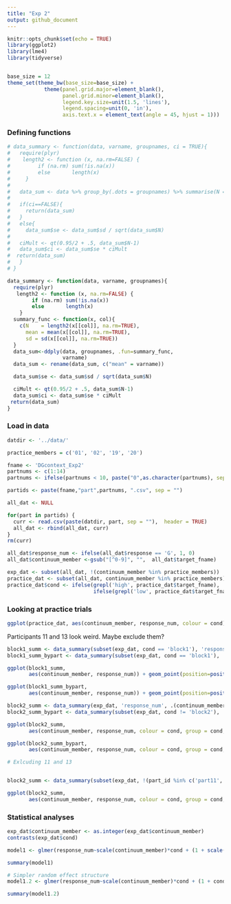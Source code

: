 ```yaml
---
title: "Exp 2"
output: github_document
---
```


```r
knitr::opts_chunk$set(echo = TRUE)
library(ggplot2)
library(lme4)
library(tidyverse)


base_size = 12
theme_set(theme_bw(base_size=base_size) +
            theme(panel.grid.major=element_blank(),
                  panel.grid.minor=element_blank(),
                  legend.key.size=unit(1.5, 'lines'),
                  legend.spacing=unit(0, 'in'),
                  axis.text.x = element_text(angle = 45, hjust = 1)))
```

### Defining functions

```r
# data_summary <- function(data, varname, groupnames, ci = TRUE){
#   require(plyr)
#    length2 <- function (x, na.rm=FALSE) {
#         if (na.rm) sum(!is.na(x))
#         else       length(x)
#     }
# 
#   data_sum <- data %>% group_by(.dots = groupnames) %>% summarise(N = length2(get(varname)), get(varname)) = mean(get(varname), na.rm = TRUE), sd = sd(get(varname), na.rm = TRUE)) %>% rename(!!varname := mean)
#   
#   if(ci==FALSE){
#     return(data_sum)
#   }
#   else{
#     data_sum$se <- data_sum$sd / sqrt(data_sum$N)
# 
#   ciMult <- qt(0.95/2 + .5, data_sum$N-1)
#   data_sum$ci <- data_sum$se * ciMult
#  return(data_sum)
#   }
# }

data_summary <- function(data, varname, groupnames){
  require(plyr)
   length2 <- function (x, na.rm=FALSE) {
        if (na.rm) sum(!is.na(x))
        else       length(x)
    }
  summary_func <- function(x, col){
    c(N    = length2(x[[col]], na.rm=TRUE),
      mean = mean(x[[col]], na.rm=TRUE),
      sd = sd(x[[col]], na.rm=TRUE))
  }
  data_sum<-ddply(data, groupnames, .fun=summary_func,
                  varname)
  data_sum <- rename(data_sum, c("mean" = varname))

  data_sum$se <- data_sum$sd / sqrt(data_sum$N)

  ciMult <- qt(0.95/2 + .5, data_sum$N-1)
  data_sum$ci <- data_sum$se * ciMult
 return(data_sum)
}

```

### Load in data
```r

datdir <- '../data/'

practice_members = c('01', '02', '19', '20')

fname <- 'DGcontext_Exp2'
partnums <- c(1:14)
partnums <- ifelse(partnums < 10, paste("0",as.character(partnums), sep = ""), as.character(partnums))

partids <- paste(fname,"part",partnums, ".csv", sep = "")

all_dat <- NULL

for(part in partids) {
  curr <- read.csv(paste(datdir, part, sep = ""),  header = TRUE)
  all_dat <- rbind(all_dat, curr)
}
rm(curr)

all_dat$response_num <- ifelse(all_dat$response == 'G', 1, 0)
all_dat$continuum_member <-gsub("[^0-9]", "",  all_dat$target_fname)

exp_dat <- subset(all_dat, !(continuum_member %in% practice_members))
practice_dat <- subset(all_dat, continuum_member %in% practice_members)
practice_dat$cond <- ifelse(grepl('high', practice_dat$target_fname), 'high',
                            ifelse(grepl('low', practice_dat$target_fname), 'low', 'block1'))

```

### Looking at practice trials

```r

ggplot(practice_dat, aes(continuum_member, response_num, colour = cond)) + geom_point() + facet_wrap(~part_id)

```
Participants 11 and 13 look weird. Maybe exclude them? 


```r
block1_summ <- data_summary(subset(exp_dat, cond == 'block1'), 'response_num', .(continuum_member))
block1_summ_bypart <- data_summary(subset(exp_dat, cond == 'block1'), 'response_num', .(continuum_member, part_id))

ggplot(block1_summ,
       aes(continuum_member, response_num)) + geom_point(position=position_dodge(0.05)) + geom_line(group=1) + geom_errorbar(aes(ymin=response_num-ci, ymax=response_num+ci), width=.2,position=position_dodge(0.05)) +  labs(x = 'Continuum member', y='% G responses')

ggplot(block1_summ_bypart,
       aes(continuum_member, response_num)) + geom_point(position=position_dodge(0.05)) + geom_line(group=1) + geom_errorbar(aes(ymin=response_num-ci, ymax=response_num+ci), width=.2,position=position_dodge(0.05)) +  labs(x = 'Continuum member', y='% G responses') + facet_wrap(~part_id)

```

```r

block2_summ <- data_summary(exp_dat, 'response_num', .(continuum_member, cond))
block2_summ_bypart <- data_summary(subset(exp_dat, cond != 'block2'), 'response_num', .(continuum_member, cond, part_id))

ggplot(block2_summ,
       aes(continuum_member, response_num, colour = cond, group = cond, linetype = cond)) + geom_point(position=position_dodge(0.05)) + geom_line() + geom_errorbar(aes(ymin=response_num-ci, ymax=response_num+ci), width=.2,position=position_dodge(0.05)) +  labs(x = 'Continuum member', y='% G responses') + scale_colour_manual(values = c('black', 'blue', 'red'))

ggplot(block2_summ_bypart,
       aes(continuum_member, response_num, colour = cond, group = cond, linetype = cond)) + geom_point(position=position_dodge(0.05)) + geom_line() + geom_errorbar(aes(ymin=response_num-ci, ymax=response_num+ci), width=.2,position=position_dodge(0.05)) +  labs(x = 'Continuum member', y='% G responses') + facet_wrap(~part_id) + scale_colour_manual(values = c('black', 'blue', 'red'))

# Exlcuding 11 and 13


block2_summ <- data_summary(subset(exp_dat, !(part_id %in% c('part11', 'part13'))) , 'response_num', .(continuum_member, cond))

ggplot(block2_summ,
       aes(continuum_member, response_num, colour = cond, group = cond, linetype = cond)) + geom_point(position=position_dodge(0.05)) + geom_line() + geom_errorbar(aes(ymin=response_num-ci, ymax=response_num+ci), width=.2,position=position_dodge(0.05)) +  labs(x = 'Continuum member', y='% G responses') + scale_colour_manual(values = c('black', 'blue', 'red'))
```

### Statistical analyses

```r
exp_dat$continuum_member <- as.integer(exp_dat$continuum_member)
contrasts(exp_dat$cond)

model1 <- glmer(response_num~scale(continuum_member)*cond + (1 + scale(continuum_member)*cond | part_id ), data = exp_dat,  family = binomial(link = "logit"), glmerControl(optimizer="bobyqa"))

summary(model1)

# Simpler random effect structure
model1.2 <- glmer(response_num~scale(continuum_member)*cond + (1 + cond | part_id ), data = exp_dat,  family = binomial(link = "logit"), glmerControl(optimizer="bobyqa"))

summary(model1.2)
```


